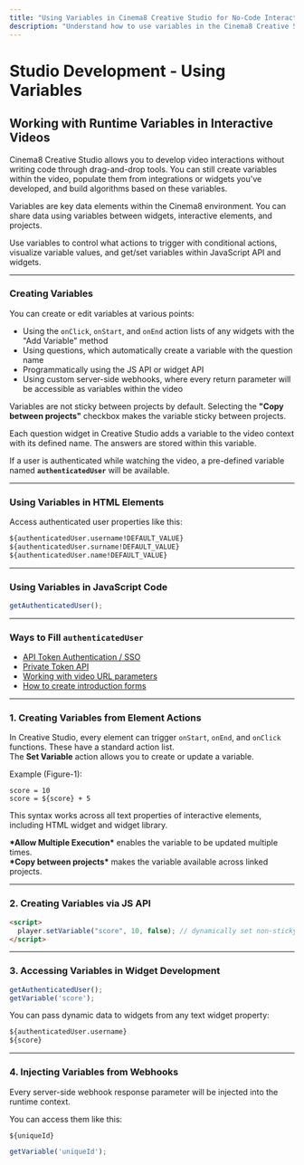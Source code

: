 ```yaml
---
title: "Using Variables in Cinema8 Creative Studio for No-Code Interactivity"
description: "Understand how to use variables in the Cinema8 Creative Studio for logic flows, conditional responses & dynamic video paths. Visit Cinema8."
---
```



# Studio Development - Using Variables

## Working with Runtime Variables in Interactive Videos

Cinema8 Creative Studio allows you to develop video interactions without writing code through drag-and-drop tools. You can still create variables within the video, populate them from integrations or widgets you've developed, and build algorithms based on these variables.

Variables are key data elements within the Cinema8 environment. You can share data using variables between widgets, interactive elements, and projects.

Use variables to control what actions to trigger with conditional actions, visualize variable values, and get/set variables within JavaScript API and widgets.

---

### Creating Variables

You can create or edit variables at various points:

- Using the `onClick`, `onStart`, and `onEnd` action lists of any widgets with the "Add Variable" method  
- Using questions, which automatically create a variable with the question name  
- Programmatically using the JS API or widget API  
- Using custom server-side webhooks, where every return parameter will be accessible as variables within the video

<Callout type="info">
Variables are not sticky between projects by default. Selecting the <strong>"Copy between projects"</strong> checkbox makes the variable sticky between projects.
</Callout>

Each question widget in Creative Studio adds a variable to the video context with its defined name. The answers are stored within this variable.

If a user is authenticated while watching the video, a pre-defined variable named **`authenticatedUser`** will be available.

---

### Using Variables in HTML Elements

Access authenticated user properties like this:

```html
${authenticatedUser.username!DEFAULT_VALUE}
${authenticatedUser.surname!DEFAULT_VALUE}
${authenticatedUser.name!DEFAULT_VALUE}
```

---

### Using Variables in JavaScript Code

```js
getAuthenticatedUser();
```

---

### Ways to Fill `authenticatedUser`

- [API Token Authentication / SSO](/advanced-tools-for-developers/authentication-and-sso)  
- [Private Token API](/advanced-tools-for-developers/cinema8-private-token-api)  
- [Working with video URL parameters](/integrations-and-third-party-platforms/working-with-video-url-parameters.mdx)  
- [How to create introduction forms](/engage-and-monetise/using-introduction-forms)

---

### 1. Creating Variables from Element Actions

In Creative Studio, every element can trigger `onStart`, `onEnd`, and `onClick` functions. These have a standard action list.  
The **Set Variable** action allows you to create or update a variable.

Example (Figure-1):

```text
score = 10
score = ${score} + 5
```

This syntax works across all text properties of interactive elements, including HTML widget and widget library.

<Callout type="info">
<strong>*Allow Multiple Execution*</strong> enables the variable to be updated multiple times.<br/>
<strong>*Copy between projects*</strong> makes the variable available across linked projects.
</Callout>

---

### 2. Creating Variables via JS API

```html
<script>
  player.setVariable("score", 10, false); // dynamically set non-sticky variable
</script>
```

---

### 3. Accessing Variables in Widget Development

```js
getAuthenticatedUser();
getVariable('score');
```

You can pass dynamic data to widgets from any text widget property:

```html
${authenticatedUser.username}
${score}
```

---

### 4. Injecting Variables from Webhooks

Every server-side webhook response parameter will be injected into the runtime context.

You can access them like this:

```html
${uniqueId}
```

```js
getVariable('uniqueId');
```
